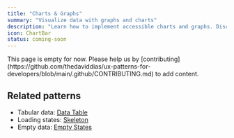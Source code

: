 ```yaml
---
title: "Charts & Graphs"
summary: "Visualize data with graphs and charts"
description: "Learn how to implement accessible charts and graphs. Discover best practices for data visualization, chart types, and responsive designs."
icon: ChartBar
status: coming-soon
---
```


<Callout type="warning">
  This page is empty for now. Please help us by
  [contributing](https://github.com/thedaviddias/ux-patterns-for-developers/blob/main/.github/CONTRIBUTING.md)
  to add content.
</Callout>

## Related patterns

- Tabular data: [Data Table](/patterns/data-display/table)
- Loading states: [Skeleton](/patterns/user-feedback/skeleton)
- Empty data: [Empty States](/patterns/user-feedback/empty-states)
